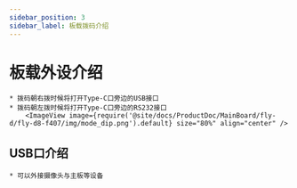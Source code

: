 ```yaml
---
sidebar_position: 3
sidebar_label: 板载拨码介绍
---
```






# 板载外设介绍

    * 拨码朝右拨时候将打开Type-C口旁边的USB接口
    * 拨码朝左拨时候将打开Type-C口旁边的RS232接口
        <ImageView image={require('@site/docs/ProductDoc/MainBoard/fly-d/fly-d8-f407/img/mode_dip.png').default} size="80%" align="center" />

## USB口介绍
    
    * 可以外接摄像头与主板等设备
